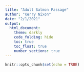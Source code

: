 ```yaml
---
title: "Adult Salmon Passage"
author: "Kerry Nixon"
date: "2/1/2021"
output: 
  html_document:
    theme: darkly
    code_folding: hide
    toc: true
    toc_float: true
    number_sections: true
---
```


```r
knitr::opts_chunk$set(echo = TRUE)
```
